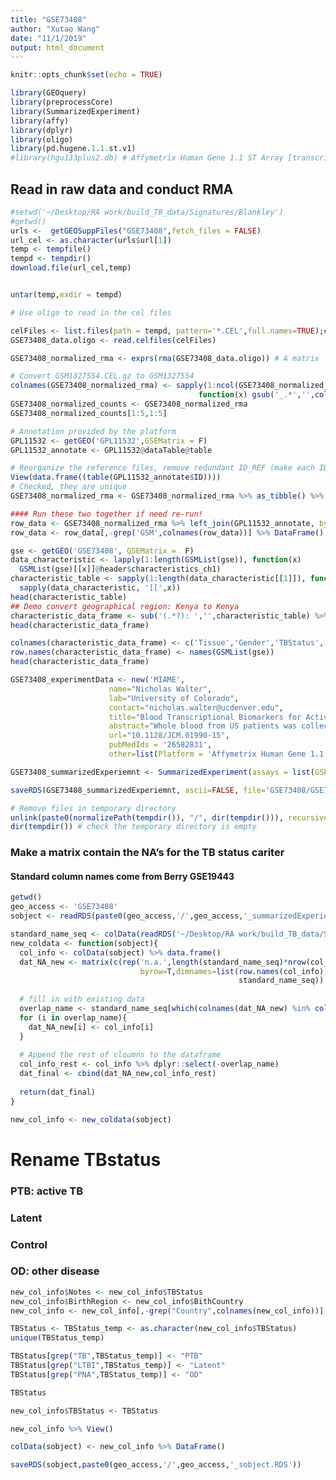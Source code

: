```yaml
---
title: "GSE73408"
author: "Xutao Wang"
date: "11/1/2019"
output: html_document
---
```


```r
knitr::opts_chunk$set(echo = TRUE)
```

```r
library(GEOquery)
library(preprocessCore)
library(SummarizedExperiment)
library(affy)
library(dplyr)
library(oligo)
library(pd.hugene.1.1.st.v1)
#library(hgu133plus2.db) # Affymetrix Human Gene 1.1 ST Array [transcript (gene) version]
```

## Read in raw data and conduct RMA
```r
#setwd('~/Desktop/RA work/build_TB_data/Signatures/Blankley')
#getwd()
urls <-  getGEOSuppFiles("GSE73408",fetch_files = FALSE)
url_cel <- as.character(urls$url[1])
temp <- tempfile()
tempd <- tempdir()
download.file(url_cel,temp)


untar(temp,exdir = tempd)

# Use oligo to read in the cel files

celFiles <- list.files(path = tempd, pattern='*.CEL',full.names=TRUE);celFiles
GSE73408_data.oligo <- read.celfiles(celFiles)

GSE73408_normalized_rma <- exprs(rma(GSE73408_data.oligo)) # A matrix

```


```r
# Convert GSM1327554.CEL.gz to GSM1327554
colnames(GSE73408_normalized_rma) <- sapply(1:ncol(GSE73408_normalized_rma), 
                                          function(x) gsub('_.*','',colnames(GSE73408_normalized_rma)[x]))
GSE73408_normalized_counts <- GSE73408_normalized_rma
GSE73408_normalized_counts[1:5,1:5]
```

```r
# Annotation provided by the platform
GPL11532 <- getGEO('GPL11532',GSEMatrix = F)
GPL11532_annotate <- GPL11532@dataTable@table

# Reorganize the reference files, remove redundant ID_REF (make each ID unique)
View(data.frame((table(GPL11532_annotate$ID))))
# Checked, they are unique
GSE73408_normalized_rma <- GSE73408_normalized_rma %>% as_tibble() %>% mutate(ID_REF=as.numeric(row.names(GSE73408_normalized_rma)))

#### Run these two together if need re-run!
row_data <- GSE73408_normalized_rma %>% left_join(GPL11532_annotate, by=c('ID_REF' = 'ID'))
row_data <- row_data[,-grep('GSM',colnames(row_data))] %>% DataFrame()
```

```r
gse <- getGEO('GSE73408', GSEMatrix =  F)
data_characteristic <- lapply(1:length(GSMList(gse)), function(x)  
  GSMList(gse)[[x]]@header$characteristics_ch1)
characteristic_table <- sapply(1:length(data_characteristic[[1]]), function(x) 
  sapply(data_characteristic, '[[',x)) 
head(characteristic_table)
## Demo convert geographical region: Kenya to Kenya
characteristic_data_frame <- sub('(.*?): ','',characteristic_table) %>% DataFrame()
head(characteristic_data_frame)

colnames(characteristic_data_frame) <- c('Tissue','Gender','TBStatus','Ethnicity', 'Age', 'BithCountry', 'DiabetesStatus','SmokingStatus','BCG')
row.names(characteristic_data_frame) <- names(GSMList(gse))
head(characteristic_data_frame)
```

```r
GSE73408_experimentData <- new('MIAME',
                      name="Nicholas Walter",
                      lab="University of Colorado",
                      contact="nicholas.walter@ucdenver.edu",
                      title="Blood Transcriptional Biomarkers for Active Tuberculosis among Patients in the United States: a Case-Control Study with Systematic Cross-Classifier Evaluation.",
                      abstract="Whole blood from US patients was collected to accurately diagnose active TB in racially and ethnically diverse populations for RNA extraction and hybridization on Affymetrix microarrays.",
                      url="10.1128/JCM.01990-15",
                      pubMedIds = '26582831',
                      other=list(Platform = 'Affymetrix Human Gene 1.1 ST Array: GPL11532'))

GSE73408_summarizedExperiemnt <- SummarizedExperiment(assays = list(GSE73408_normalized_counts= as.matrix(GSE73408_normalized_counts)), colData = characteristic_data_frame, rowData = row_data, metadata = list(GSE73408_experimentData)); GSE73408_summarizedExperiemnt
```

```r
saveRDS(GSE73408_summarizedExperiemnt, ascii=FALSE, file='GSE73408/GSE73408_summarizedExperiemnt.RDS')

# Remove files in temporary directory
unlink(paste0(normalizePath(tempdir()), "/", dir(tempdir())), recursive = TRUE)
dir(tempdir()) # check the temporary directory is empty
```


### Make a matrix contain the NA's for the TB status cariter
#### Standard column names come from Berry GSE19443
```r
getwd()
geo_access <- 'GSE73408'
sobject <- readRDS(paste0(geo_access,'/',geo_access,'_summarizedExperiemnt.RDS'))
```

```r
standard_name_seq <- colData(readRDS('~/Desktop/RA work/build_TB_data/Signatures/Berry/GSE19443/GSE19443_summarizedExperiemnt.RDS')) %>% data.frame() %>% colnames
new_coldata <- function(sobject){
  col_info <- colData(sobject) %>% data.frame()
  dat_NA_new <- matrix(c(rep('n.a.',length(standard_name_seq)*nrow(col_info))),ncol=length(standard_name_seq),
                             byrow=T,dimnames=list(row.names(col_info),
                                                   standard_name_seq)) %>% data.frame()
  
  # fill in with existing data
  overlap_name <- standard_name_seq[which(colnames(dat_NA_new) %in% colnames(col_info))]
  for (i in overlap_name){
    dat_NA_new[i] <- col_info[i]
  }
  
  # Append the rest of cloumns to the dataframe
  col_info_rest <- col_info %>% dplyr::select(-overlap_name)
  dat_final <- cbind(dat_NA_new,col_info_rest)
  
  return(dat_final)
}

new_col_info <- new_coldata(sobject)

```

# Rename TBstatus
### PTB: active TB
### Latent
### Control
### OD: other disease
```r
new_col_info$Notes <- new_col_info$TBStatus
new_col_info$BirthRegion <- new_col_info$BithCountry
new_col_info <- new_col_info[,-grep("Country",colnames(new_col_info))]

TBStatus <- TBStatus_temp <- as.character(new_col_info$TBStatus)
unique(TBStatus_temp)

TBStatus[grep("TB",TBStatus_temp)] <- "PTB"
TBStatus[grep("LTBI",TBStatus_temp)] <- "Latent"
TBStatus[grep("PNA",TBStatus_temp)] <- "OD"

TBStatus

new_col_info$TBStatus <- TBStatus

new_col_info %>% View()

colData(sobject) <- new_col_info %>% DataFrame()

saveRDS(sobject,paste0(geo_access,'/',geo_access,'_sobject.RDS'))

```












































































